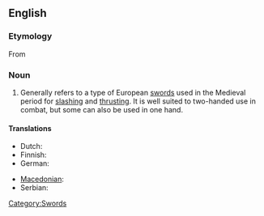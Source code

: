 ==English==
{{wikipedia}}

===Etymology===
From {{etyl|de|en}} {{term|Langschwert|lang=de}}

===Noun===
{{en-noun}}

# Generally refers to a type of European [[sword]]s used in the Medieval period for [[slash]]ing and [[thrust]]ing. It is well suited to two-handed use in combat, but some can also be used in one hand.

====Translations====
{{trans-top|a kind of sword}}
* Dutch: {{t|nl|grootzwaard |n}}
* Finnish: {{t-|fi|pitkämiekka}}
* German: {{t|de|Langschwert|n}}
{{trans-mid}}
* [[Macedonian]]: {{t|mk|долг меч|m|tr=dolg meč}}
* Serbian: {{t|sr|дуги мач|sc=Cyrl}}
{{trans-bottom}}

[[Category:Swords]]
